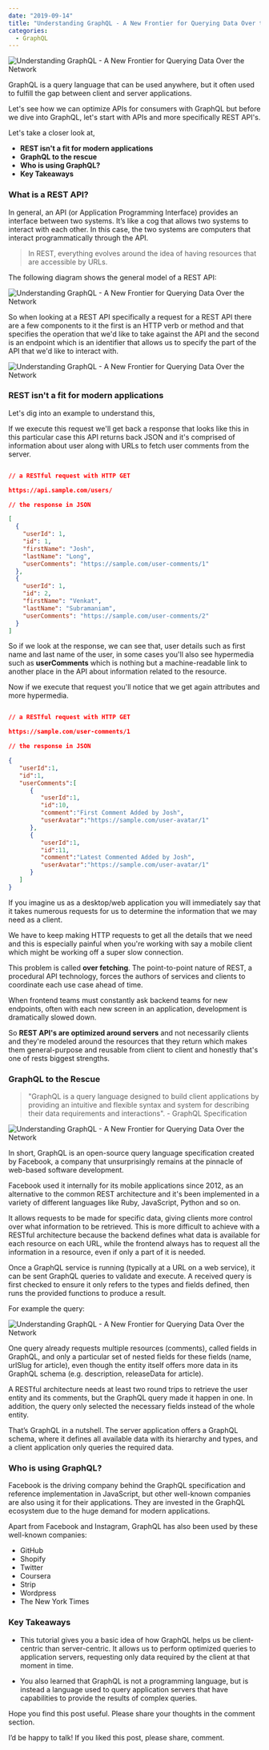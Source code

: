 ```yaml
---
date: "2019-09-14"
title: "Understanding GraphQL - A New Frontier for Querying Data Over the Network"
categories:
  - GraphQL
---
```

![Understanding GraphQL - A New Frontier for Querying Data Over the Network](./Intro-Pic.jpg)

GraphQL is a query language that can be used anywhere, but it often used to fulfill the gap between client and server applications. 

Let's see how we can optimize APIs for consumers with GraphQL but before we dive into GraphQL, let's start with APIs and more specifically REST API's.

Let's take a closer look at,
  - **REST isn't a fit for modern applications**
  - **GraphQL to the rescue**
  - **Who is using GraphQL?**
  - **Key Takeaways**

### What is a REST API?

In general, an API (or Application Programming Interface) provides an interface between two systems. It’s like a cog that allows two systems to interact with each other. In this case, the two systems are computers that interact programmatically through the API.

> In REST, everything evolves around the idea of having resources that are accessible by URLs.

The following diagram shows the general model of a REST API:

![Understanding GraphQL - A New Frontier for Querying Data Over the Network](./Rest-API.png)

So when looking at a REST API specifically a request for a REST API there are a few components to it the first is an HTTP verb or method and that specifies the operation that we'd like to take against the API and the second is an endpoint which is an identifier that allows us to specify the part of the API that we'd like to interact with.

![Understanding GraphQL - A New Frontier for Querying Data Over the Network](./GraphQL-API-Diagram.png)

### REST isn't a fit for modern applications

Let's dig into an example to understand this,

If we execute this request we'll get back a response that looks like this in this particular case this API returns back JSON and it's comprised of information about user along with URLs to fetch user comments from the server.

```json

// a RESTful request with HTTP GET

https://api.sample.com/users/

// the response in JSON

[
  {
    "userId": 1,
    "id": 1,
    "firstName": "Josh",
    "lastName": "Long",
    "userComments": "https://sample.com/user-comments/1"
  },
  {
    "userId": 1,
    "id": 2,
    "firstName": "Venkat",
    "lastName": "Subramaniam",
    "userComments": "https://sample.com/user-comments/2"
  }
]

```

So if we look at the response, we can see that, user details such as first name and last name of the user, in some cases you'll also see hypermedia such as **userComments** which is nothing but a machine-readable link to another place in the API about information related to the resource.

Now if we execute that request you'll notice that we get again attributes and more hypermedia.

```json

// a RESTful request with HTTP GET

https://sample.com/user-comments/1

// the response in JSON

{
   "userId":1,
   "id":1,
   "userComments":[
      {  
         "userId":1,
         "id":10,
         "comment":"First Comment Added by Josh",
         "userAvatar":"https://sample.com/user-avatar/1"
      },
      {  
         "userId":1,
         "id":11,
         "comment":"Latest Commented Added by Josh",
         "userAvatar":"https://sample.com/user-avatar/1"
      }
   ]
}

```

If you imagine us as a desktop/web application you will immediately say that it takes numerous requests for us to determine the information that we may need as a client.

We have to keep making HTTP requests to get all the details that we need and this is especially painful when you're working with say a mobile client which might be working off a super slow connection.

This problem is called **over fetching**. The point-to-point nature of REST, a procedural API technology, forces the authors of services and clients to coordinate each use case ahead of time. 

When frontend teams must constantly ask backend teams for new endpoints, often with each new screen in an application, development is dramatically slowed down.

So **REST API's are optimized around servers** and not necessarily clients and they're modeled around the resources that they return which makes them general-purpose and reusable from client to client and honestly that's one of rests biggest strengths.


### GraphQL to the Rescue

> "GraphQL is a query language designed to build client applications by providing an intuitive and flexible syntax and system for describing their data requirements and interactions". - GraphQL Specification

![Understanding GraphQL - A New Frontier for Querying Data Over the Network](./GraphQL-Main-Diagram.png)

In short, GraphQL is an open-source query language specification created by Facebook, a company that unsurprisingly remains at the pinnacle of web-based software development. 

Facebook used it internally for its mobile applications since 2012, as an alternative to the common REST architecture and it's been implemented in a variety of different languages like Ruby, JavaScript, Python and so on.

It allows requests to be made for specific data, giving clients more control over what information to be retrieved. This is more difficult to achieve with a RESTful architecture because the backend defines what data is available for each resource on each URL, while the frontend always has to request all the information in a resource, even if only a part of it is needed.

Once a GraphQL service is running (typically at a URL on a web service), it can be sent GraphQL queries to validate and execute. A received query is first checked to ensure it only refers to the types and fields defined, then runs the provided functions to produce a result.

For example the query:

![Understanding GraphQL - A New Frontier for Querying Data Over the Network](./Request-Response.png)

One query already requests multiple resources (comments), called fields in GraphQL, and only a particular set of nested fields for these fields (name, urlSlug for article), even though the entity itself offers more data in its GraphQL schema (e.g. description, releaseData for article). 

A RESTful architecture needs at least two round trips to retrieve the user entity and its comments, but the GraphQL query made it happen in one. In addition, the query only selected the necessary fields instead of the whole entity.

That’s GraphQL in a nutshell. The server application offers a GraphQL schema, where it defines all available data with its hierarchy and types, and a client application only queries the required data.


### Who is using GraphQL?

Facebook is the driving company behind the GraphQL specification and reference implementation in JavaScript, but other well-known companies are also using it for their applications. They are invested in the GraphQL ecosystem due to the huge demand for modern applications. 

Apart from Facebook and Instagram, GraphQL has also been used by these well-known companies:
  - GitHub
  - Shopify
  - Twitter
  - Coursera
  - Strip
  - Wordpress
  - The New York Times

### Key Takeaways

  - This tutorial gives you a basic idea of how GraphQL helps us be client-centric than server-centric. 
  It allows us to perform optimized queries to application servers, requesting only data required by the client at that moment in time.

  - You also learned that GraphQL is not a programming language, but is instead a language used to query application servers that have capabilities to provide the results of complex queries.
 
Hope you find this post useful. Please share your thoughts in the comment section.

I’d be happy to talk! If you liked this post, please share, comment.